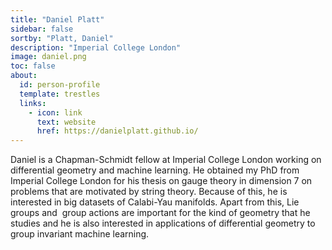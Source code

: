 ```yaml
---
title: "Daniel Platt"
sidebar: false
sortby: "Platt, Daniel"
description: "Imperial College London"
image: daniel.png
toc: false
about:
  id: person-profile
  template: trestles
  links:
    - icon: link
      text: website
      href: https://danielplatt.github.io/
---
```



Daniel is a Chapman-Schmidt fellow at Imperial College London working on differential geometry and machine learning. He obtained my PhD from Imperial College London for his thesis on gauge theory in dimension 7 on problems that are motivated by string theory. Because of this, he is interested in big datasets of Calabi-Yau manifolds. Apart from this, Lie groups and  group actions are important for the kind of geometry that he studies and he is also interested in applications of differential geometry to group invariant machine learning.
